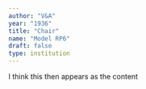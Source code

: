 ```yaml
---
author: "V&A"
year: "1936"
title: "Chair"
name: "Model RP6"
draft: false
type: institution
---
```

I think this then appears as the content
